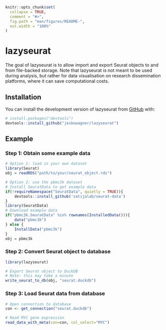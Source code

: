<!-- README.md is generated from README.Rmd. Please edit that file -->

```r
knitr::opts_chunk$set(
  collapse = TRUE,
  comment = "#>",
  fig.path = "man/figures/README-",
  out.width = "100%"
)
```

# lazyseurat

<!-- badges: start -->
<!-- badges: end -->

The goal of lazyseurat is to allow import and export Seurat objects to and from
    file-backed storage.
    Note that lazyseurat is not meant to be used during analysis,
    but rather for data visualisation on research dissemination
    platforms, where it can save computational costs.

## Installation

You can install the development version of lazyseurat from [GitHub](https://github.com/) with:

```r
# install.packages("devtools")
devtools::install_github("jeskowagner/lazyseurat")
```

## Example

### Step 1: Obtain some example data
```r
# Option 1: load in your own dataset
library(Seurat)
obj = readRDS("path/to/your/seurat_object.rds")

# Option 2: use the pbmc3k dataset
# Install SeuratData to get example data
if(!requireNamespace("SeuratData", quietly = TRUE)){
    devtools::install_github('satijalab/seurat-data')
}
library(SeuratData)
# Download example data
if("pbmc3k.SeuratData" %in% rownames(InstalledData())){
    data("pbmc3k")
} else {
    InstallData("pbmc3k")
}
obj = pbmc3k
```

### Step 2: Convert Seurat object to database

```r
library(lazyseurat)

# Export Seurat object to DuckDB
# Note: this may take a minute
write_seurat_to_db(obj, "seurat.duckdb")
```

### Step 3: Load Seurat data from database

```r
# Open connection to database
con <- get_connection("seurat.duckdb")

# Read MYC gene expression
read_data_with_meta(con=con, col_select="MYC")
```
